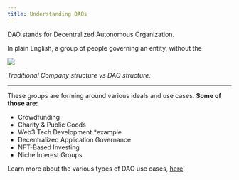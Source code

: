 ```yaml
---
title: Understanding DAOs
---
```


DAO stands for Decentralized Autonomous Organization.

In plain English, a group of people governing an entity, without the <Nutshell children="traditional hierarchical structure." glossaryEntry="content/glossary/CH3-traditional-hierarchical-structure.mdx" />

![](/assets/11.jpg)

*Traditional Company structure vs DAO structure.*

***

These groups are forming around various ideals and use cases. **Some of those are:**

* Crowdfunding
* Charity & Public Goods
* Web3 Tech Development \*example
* Decentralized Application Governance
* NFT-Based Investing
* Niche Interest Groups

Learn more about the various types of DAO use cases, [here](https://101blockchains.com/types-of-dao/).
